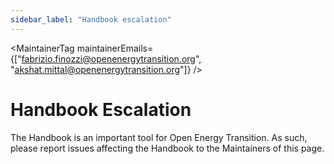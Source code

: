 ```yaml
---
sidebar_label: "Handbook escalation"
---
```



<MaintainerTag maintainerEmails={["fabrizio.finozzi@openenergytransition.org", "akshat.mittal@openenergytransition.org"]} />

# Handbook Escalation

<ControlledDocBanner />

The Handbook is an important tool for Open Energy Transition. As such, please report issues affecting the Handbook to the Maintainers of this page.
